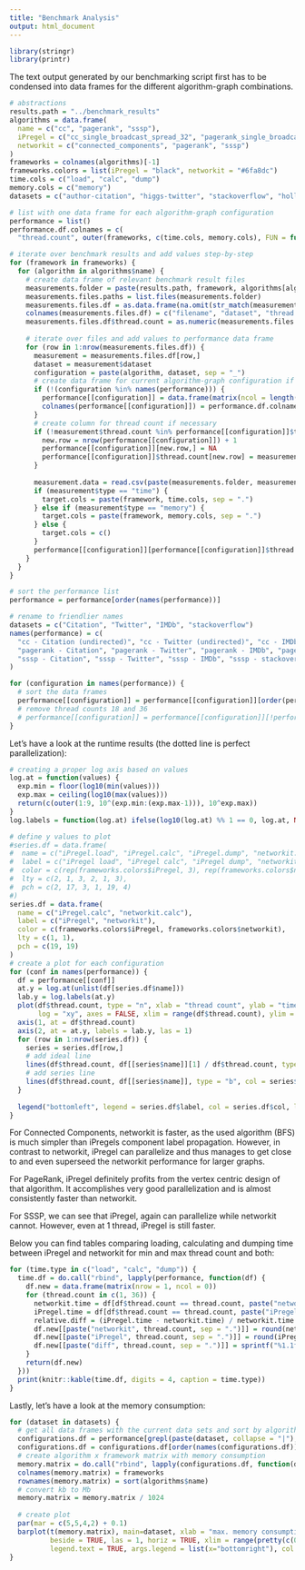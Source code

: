 ```yaml
---
title: "Benchmark Analysis"
output: html_document
---
```


```r
library(stringr)
library(printr)
```


The text output generated by our benchmarking script first has to be condensed into data frames for the different algorithm-graph combinations.
```r
# abstractions
results.path = "../benchmark_results"
algorithms = data.frame(
  name = c("cc", "pagerank", "sssp"),
  iPregel = c("cc_single_broadcast_spread_32", "pagerank_single_broadcast_32", "sssp_single_broadcast_spread_32"),
  networkit = c("connected_components", "pagerank", "sssp")
)
frameworks = colnames(algorithms)[-1]
frameworks.colors = list(iPregel = "black", networkit = "#6fa8dc")
time.cols = c("load", "calc", "dump")
memory.cols = c("memory")
datasets = c("author-citation", "higgs-twitter", "stackoverflow", "hollywood-2011")

# list with one data frame for each algorithm-graph configuration
performance = list()
performance.df.colnames = c(
  "thread.count", outer(frameworks, c(time.cols, memory.cols), FUN = function(a, b) paste(a, b, sep = ".")))

# iterate over benchmark results and add values step-by-step
for (framework in frameworks) {
  for (algorithm in algorithms$name) {
    # create data frame of relevant benchmark result files
    measurements.folder = paste(results.path, framework, algorithms[algorithms$name == algorithm, framework], sep = "/")
    measurements.files.paths = list.files(measurements.folder)
    measurements.files.df = as.data.frame(na.omit(str_match(measurements.files.paths, "^([\\w-]+)_(\\d+)_(\\w+).txt$")))
    colnames(measurements.files.df) = c("filename", "dataset", "thread.count", "type")
    measurements.files.df$thread.count = as.numeric(measurements.files.df$thread.count)
    
    # iterate over files and add values to performance data frame
    for (row in 1:nrow(measurements.files.df)) {
      measurement = measurements.files.df[row,]
      dataset = measurement$dataset
      configuration = paste(algorithm, dataset, sep = "_")
      # create data frame for current algorithm-graph configuration if necessary
      if (!(configuration %in% names(performance))) {
        performance[[configuration]] = data.frame(matrix(ncol = length(performance.df.colnames), nrow = 0))
        colnames(performance[[configuration]]) = performance.df.colnames
      }
      # create column for thread count if necessary
      if (!measurement$thread.count %in% performance[[configuration]]$thread.count) {
        new.row = nrow(performance[[configuration]]) + 1
        performance[[configuration]][new.row,] = NA
        performance[[configuration]]$thread.count[new.row] = measurement$thread.count
      }
      
      measurement.data = read.csv(paste(measurements.folder, measurement$filename, sep = "/"), header = FALSE, sep = "\t")
      if (measurement$type == "time") {
        target.cols = paste(framework, time.cols, sep = ".")
      } else if (measurement$type == "memory") {
        target.cols = paste(framework, memory.cols, sep = ".")
      } else {
        target.cols = c()
      }
      performance[[configuration]][performance[[configuration]]$thread.count == measurement$thread.count, target.cols] = colMeans(measurement.data)
    }
  }
}

# sort the performance list
performance = performance[order(names(performance))]

# rename to friendlier names
datasets = c("Citation", "Twitter", "IMDb", "stackoverflow")
names(performance) = c(
  "cc - Citation (undirected)", "cc - Twitter (undirected)", "cc - IMDb (undirected)", "cc - stackoverflow (undirected)",
  "pagerank - Citation", "pagerank - Twitter", "pagerank - IMDb", "pagerank - stackoverflow",
  "sssp - Citation", "sssp - Twitter", "sssp - IMDb", "sssp - stackoverflow"
)

for (configuration in names(performance)) {
  # sort the data frames
  performance[[configuration]] = performance[[configuration]][order(performance[[configuration]]$thread.count),]
  # remove thread counts 18 and 36
  # performance[[configuration]] = performance[[configuration]][!performance[[configuration]]$thread.count %in% c(18, 36),]
}
```

Let's have a look at the runtime results (the dotted line is perfect parallelization):

```r
# creating a proper log axis based on values
log.at = function(values) {
  exp.min = floor(log10(min(values)))
  exp.max = ceiling(log10(max(values)))
  return(c(outer(1:9, 10^(exp.min:(exp.max-1))), 10^exp.max))
}
log.labels = function(log.at) ifelse(log10(log.at) %% 1 == 0, log.at, NA)

# define y values to plot
#series.df = data.frame(
#  name = c("iPregel.load", "iPregel.calc", "iPregel.dump", "networkit.load", "networkit.calc", "networkit.dump"),
#  label = c("iPregel load", "iPregel calc", "iPregel dump", "networkit load", "networkit calc", "networkit dump"),
#  color = c(rep(frameworks.colors$iPregel, 3), rep(frameworks.colors$networkit, 3)),
#  lty = c(2, 1, 3, 2, 1, 3),
#  pch = c(2, 17, 3, 1, 19, 4)
#)
series.df = data.frame(
  name = c("iPregel.calc", "networkit.calc"),
  label = c("iPregel", "networkit"),
  color = c(frameworks.colors$iPregel, frameworks.colors$networkit),
  lty = c(1, 1),
  pch = c(19, 19)
)
# create a plot for each configuration
for (conf in names(performance)) {
  df = performance[[conf]]
  at.y = log.at(unlist(df[series.df$name]))
  lab.y = log.labels(at.y)
  plot(df$thread.count, type = "n", xlab = "thread count", ylab = "time in s", main = conf,
       log = "xy", axes = FALSE, xlim = range(df$thread.count), ylim = c(range(at.y)))
  axis(1, at = df$thread.count)
  axis(2, at = at.y, labels = lab.y, las = 1)
  for (row in 1:nrow(series.df)) {
    series = series.df[row,]
    # add ideal line
    lines(df$thread.count, df[[series$name]][1] / df$thread.count, type = "l", lty = 3)
    # add series line
    lines(df$thread.count, df[[series$name]], type = "b", col = series$color, lty = series$lty, pch = series$pch)
  }
  
  legend("bottomleft", legend = series.df$label, col = series.df$col, lty = series.df$lty, pch = series.df$pch)
}
```

For Connected Components, networkit is faster, as the used algorithm (BFS) is much simpler than iPregels component label propagation.
However, in contrast to networkit, iPregel can parallelize and thus manages to get close to and even superseed the networkit performance for larger graphs.

For PageRank, iPregel definitely profits from the vertex centric design of that algorithm. It accomplishes very good parallelization and is almost consistently faster than networkit.

For SSSP, we can see that iPregel, again can parallelize while networkit cannot. However, even at 1 thread, iPregel is still faster.


Below you can find tables comparing loading, calculating and dumping time between iPregel and networkit for min and max thread count and both:

```r
for (time.type in c("load", "calc", "dump")) {
  time.df = do.call("rbind", lapply(performance, function(df) {
    df.new = data.frame(matrix(nrow = 1, ncol = 0))
    for (thread.count in c(1, 36)) {
      networkit.time = df[df$thread.count == thread.count, paste("networkit", time.type, sep = ".")]
      iPregel.time = df[df$thread.count == thread.count, paste("iPregel", time.type, sep = ".")]
      relative.diff = (iPregel.time - networkit.time) / networkit.time
      df.new[[paste("networkit", thread.count, sep = ".")]] = round(networkit.time, 4)
      df.new[[paste("iPregel", thread.count, sep = ".")]] = round(iPregel.time, 4)
      df.new[[paste("diff", thread.count, sep = ".")]] = sprintf("%1.1f%%", 100*relative.diff)
    }
    return(df.new)
  }))
  print(knitr::kable(time.df, digits = 4, caption = time.type))
}
```

Lastly, let's have a look at the memory consumption:

```r
for (dataset in datasets) {
  # get all data frames with the current data sets and sort by algorithm
  configurations.df = performance[grepl(paste(dataset, collapse = "|"), names(performance))]
  configurations.df = configurations.df[order(names(configurations.df))]
  # create algorithm x framework matrix with memory consumption
  memory.matrix = do.call("rbind", lapply(configurations.df, function(df) colMeans(df[, paste(frameworks, "memory", sep = "." )])))
  colnames(memory.matrix) = frameworks
  rownames(memory.matrix) = sort(algorithms$name)
  # convert kb to Mb
  memory.matrix = memory.matrix / 1024
  
  # create plot
  par(mar = c(5,5,4,2) + 0.1)
  barplot(t(memory.matrix), main=dataset, xlab = "max. memory consumption in MB",
          beside = TRUE, las = 1, horiz = TRUE, xlim = range(pretty(c(0, memory.matrix))),
          legend.text = TRUE, args.legend = list(x="bottomright"), col = unlist(frameworks.colors))
}
```

